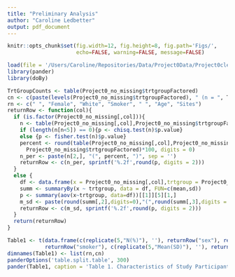 ```yaml
---
title: "Preliminary Analysis"
author: "Caroline Ledbetter"
output: pdf_document
---
```


```r
knitr::opts_chunk$set(fig.width=12, fig.height=8, fig.path='Figs/',
                      echo=FALSE, warning=FALSE, message=FALSE)
```

```r
load(file = '/Users/Caroline/Repositories/Data/Project0Data/Project0cleandatanomissing.rda')
library(pander)
library(doBy)
```
```r
TrtGroupCounts <- table(Project0_no_missing$trtgroupFactored)
cn <- c(paste(levels(Project0_no_missing$trtgroupFactored), " (n = ", TrtGroupCounts, ")", sep = ''), 'p-value')
rn <- c(" ", "Female", "White", "Smoker", " ", "Age", "Sites")
returnRow <- function(col){
  if (is.factor(Project0_no_missing[,col])){
    n <- table(Project0_no_missing[,col],Project0_no_missing$trtgroupFactored)
    if (length(n[n<5]) == 0){p <- chisq.test(n)$p.value}
    else {p <- fisher.test(n)$p.value}
    percent <- round(table(Project0_no_missing[,col],Project0_no_missing$trtgroupFactored)[2,]/table(
      Project0_no_missing$trtgroupFactored)*100, digits = 0)
    n_per <- paste(n[2,], "(", percent, ")", sep = '')
    returnRow <- c(n_per, sprintf('%.2f',round(p, digits = 2)))
  }
  else {
    df <- data.frame(x = Project0_no_missing[,col],trtgroup = Project0_no_missing$trtgroupFactored)
    summ <- summaryBy(x ~ trtgroup, data = df, FUN=c(mean,sd))
    p <- summary(aov(x~trtgroup, data=df))[[1]][5][1,]
    m_sd <- paste(round(summ[,2],digits=0),"(",round(summ[,3],digits = 0),")",sep = '')
    returnRow <- c(m_sd, sprintf('%.2f',round(p, digits = 2)))
  }
  return(returnRow)
}

Table1 <- t(data.frame(c(replicate(5,"N(%)"), ''), returnRow("sex"), returnRow("RaceColl"),
            returnRow("smoker"), c(replicate(5,"Mean(SD)"), ''), returnRow("age"), returnRow("sites")))
dimnames(Table1) <- list(rn,cn)
panderOptions('table.split.table', 300)
pander(Table1, caption = 'Table 1. Characteristics of Study Participants by Treamtment Group')
```